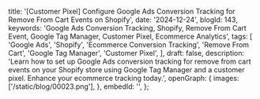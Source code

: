   title:
    '[Customer Pixel] Configure Google Ads Conversion Tracking for Remove From Cart Events on Shopify',
  date: '2024-12-24',
  blogId: 143,
  keywords:
    'Google Ads Conversion Tracking, Shopify, Remove From Cart Event, Google Tag Manager, Customer Pixel, Ecommerce Analytics',
  tags: [
    'Google Ads',
    'Shopify',
    'Ecommerce Conversion Tracking',
    'Remove From Cart',
    'Google Tag Manager',
    'Customer Pixel',
  ],
  draft: false,
  description:
    'Learn how to set up Google Ads conversion tracking for remove from cart events on your Shopify store using Google Tag Manager and a customer pixel. Enhance your ecommerce tracking today.',
  openGraph: {
    images: ['/static/blog/00023.png'],
  },
  embedId: '',
};

<DataLayerCodeBlock fileName="remove_from_cart.js" />
